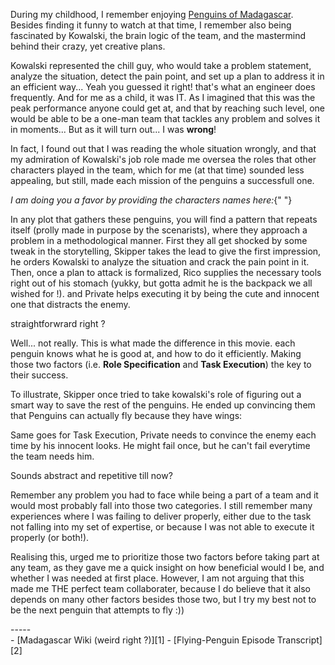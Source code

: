 
<section className='flex flex-col items-start w-[300px] lg:w-[800px] py-[40px] font-sans ' >

During my childhood, I remember enjoying [Penguins of Madagascar](https://en.wikipedia.org/wiki/Penguins_of_Madagascar). Besides finding it funny to watch at that time, I remember also being fascinated by Kowalski, the brain logic of the team, and the mastermind behind their crazy, yet creative plans.

<div className="h-[40px]" />

<ImageWithLegend
  path="/images/blogs/peng/kowalski.jpg"
  alt="Kowalski pic"
  legend="Kowalski (aka 3ab9our)"
/>

<div className="h-[20px]" />

Kowalski represented the chill guy, who would take a problem statement, analyze the situation, detect the pain point, and set up a plan to address it in an efficient way... Yeah you guessed it right! that's what an engineer does frequently. And for me as a child, it was IT. As I imagined that this was the peak performance anyone could get at, and that by reaching such level, one would be able to be a one-man team that tackles any problem and solves it in moments... But as it will turn out... I was **wrong**!

<div className="h-[20px]" />

In fact, I found out that I was reading the whole situation wrongly, and that my admiration of Kowalski's job role made me oversea the roles that other characters played in the team, which for me (at that time) sounded less appealing, but still, made each mission of the penguins a successfull one.

<div className="h-[10px]" />

<span className="font-sans text-gray-600">*I am doing you a favor by providing the characters names here:*{" "}</span>

<div className="h-[20px]" />

<div className="w-[300px] lg:w-[800px] flex gap-2 flex-col lg:flex-row items-center">
  <ImageWithLegend
    path="/images/blogs/peng/private.jpg"
    alt="Private (the cutest ik...)"
    legend="Private (the cutest ik...)"
  />
  <ImageWithLegend
    path="/images/blogs/peng/skipper.jpg"
    alt="Skipper"
    legend="Skipper"
  />
  <ImageWithLegend
    path="/images/blogs/peng/rico.jpg"
    alt="Rico "
    legend="Rico"
  />
</div>

<div className="h-[20px]" />

In any plot that gathers these penguins, you will find a pattern that repeats itself (prolly made in purpose by the scenarists), where they approach a problem in a methodological manner. First they all get shocked by some tweak in the storytelling, Skipper takes the lead to give the first impression, he orders Kowalski to analyze the situation and crack the pain point in it. Then, once a plan to attack is formalized, Rico supplies the necessary tools right out of his stomach (yukky, but gotta admit he is the backpack we all wished for !). and Private helps executing it by being the cute and innocent one that distracts the enemy.

<div className="h-[20px]" />

straightforwrard right ?

Well... not really. This is what made the difference in this movie. each penguin knows what he is good at, and how to do it efficiently. Making those two factors (i.e. **Role Specification** and **Task Execution**) the key to their success.

<div className="h-[20px]" />

To illustrate, Skipper once tried to take kowalski's role of figuring out a smart way to save the rest of the penguins. He ended up convincing them that Penguins can actually fly because they have wings: 

<div className="h-[10px]" />

<QuoteBlock quote="Skipper: Well, fine. We'll just fly to the front of the line and see for ourselves. Kowalski, Rico, engage aerial surveillance." />
<QuoteBlock quote="(They flap their wings, but cannot fly.)" />
<QuoteBlock quote="Kowalski: Skipper, we appear to be flightless." />
<QuoteBlock quote="Skipper: [looks at his wings] Oh, well, what's the point of these?" />
<QuoteBlock quote="(Rico seems to have an idea. He hits Skipper's wing in some sort of high five.)" />

<div className="h-[10px]" />

Same goes for Task Execution, Private needs to convince the enemy each time by his innocent looks. He might fail once, but he can't fail everytime the team needs him.

<div className="h-[20px]" />

Sounds abstract and repetitive till now?

Remember any problem you had to face while being a part of a team and it would most probably fall into those two categories. I still remember many experiences where I was failing to deliver properly, either due to the task not falling into my set of expertise, or because I was not able to execute it properly (or both!).

<div className="h-[20px]" />

Realising this, urged me to prioritize those two factors before taking part at any team, as they gave me a quick insight on how beneficial would I be, and whether I was needed at first place. However, I am not arguing that this made me THE perfect team collaborater, because I do believe that it also depends on many other factors besides those two, but I try my best not to be the next penguin that attempts to fly :)) 


<HeroTitle title="References:" />
-----

<div className="px-3 mt-[-1em]">
- [Madagascar Wiki (weird right ?)][1]
- [Flying-Penguin Episode Transcript][2]

[1]: https://madagascar.fandom.com/wiki/Madagascar_Wiki
[2]: https://madagascar.fandom.com/wiki/Penguins_of_Madagascar/Transcript
</div>

</section>
